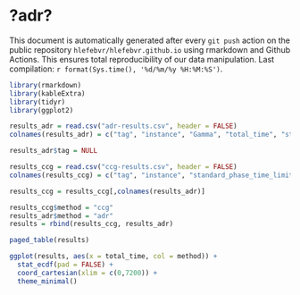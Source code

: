 # ?adr?

<div class="warning">This document is automatically generated after every `git push` action on the public repository `hlefebvr/hlefebvr.github.io` using rmarkdown and Github Actions. This ensures total reproducibility of our data manipulation. Last compilation: `r format(Sys.time(), '%d/%m/%y %H:%M:%S')`.</div>


```r
library(rmarkdown)
library(kableExtra)
library(tidyr)
library(ggplot2)
```

```r
results_adr = read.csv("adr-results.csv", header = FALSE)
colnames(results_adr) = c("tag", "instance", "Gamma", "total_time", "status", "reason", "best_bound", "best_obj")

results_adr$tag = NULL
```

```r
results_ccg = read.csv("ccg-results.csv", header = FALSE)
colnames(results_ccg) = c("tag", "instance", "standard_phase_time_limit", "master_solver", "status", "reason", "has_large_scaled", "n_iterations", "total_time", "master_time", "adversarial_time", "best_bound", "best_obj", "relative_gap", "absolute_gap", "adversarial_unexpected_status",  "with_heuristic", "with_non_optimal_pricing", "n_jobs", "Gamma", "blank")

results_ccg = results_ccg[,colnames(results_adr)]
```

```r
results_ccg$method = "ccg"
results_adr$method = "adr"
results = rbind(results_ccg, results_adr)
```

```r
paged_table(results)
```

```r
ggplot(results, aes(x = total_time, col = method)) +
  stat_ecdf(pad = FALSE) +
  coord_cartesian(xlim = c(0,7200)) +
  theme_minimal()
```

```r

```
